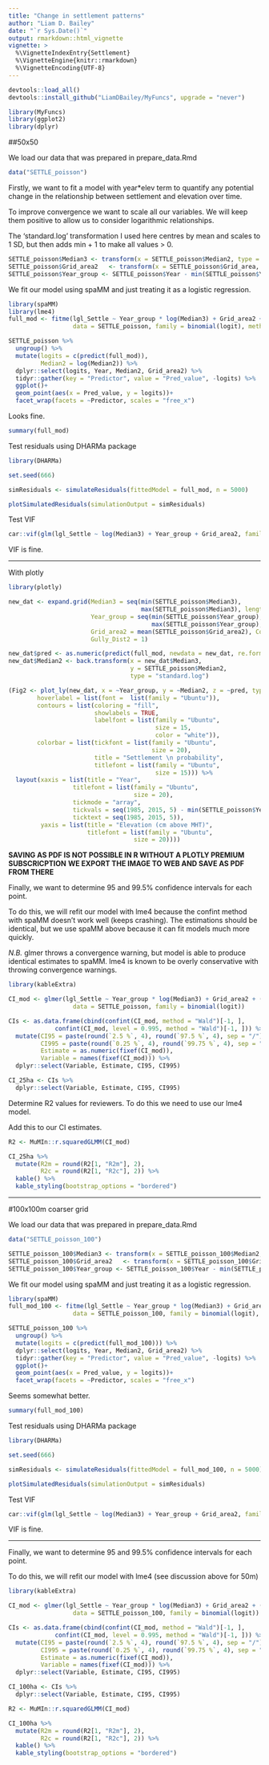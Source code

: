 ```yaml
---
title: "Change in settlement patterns"
author: "Liam D. Bailey"
date: "`r Sys.Date()`"
output: rmarkdown::html_vignette
vignette: >
  %\VignetteIndexEntry{Settlement}
  %\VignetteEngine{knitr::rmarkdown}
  %\VignetteEncoding{UTF-8}
---
```


```r

devtools::load_all()
devtools::install_github("LiamDBailey/MyFuncs", upgrade = "never")

library(MyFuncs)
library(ggplot2)
library(dplyr)

```

##50x50

We load our data that was prepared in prepare_data.Rmd

```r

data("SETTLE_poisson")

```

Firstly, we want to fit a model with year*elev term to quantify any potential change in the relationship between settlement and elevation over time.

To improve convergence we want to scale all our variables. We will keep them positive to allow us to consider logarithmic relationships.

The 'standard.log' transformation I used here centres by mean and scales to 1 SD, but then adds min + 1 to make all values > 0.

```r

SETTLE_poisson$Median3 <- transform(x = SETTLE_poisson$Median2, type = "standard.log")
SETTLE_poisson$Grid_area2   <- transform(x = SETTLE_poisson$Grid_area, type = "standard")
SETTLE_poisson$Year_group <- SETTLE_poisson$Year - min(SETTLE_poisson$Year)

```

We fit our model using spaMM and just treating it as a logistic regression.

```r

library(spaMM)
library(lme4)
full_mod <- fitme(lgl_Settle ~ Year_group * log(Median3) + Grid_area2 + (1|Sub_Area),
                  data = SETTLE_poisson, family = binomial(logit), method = "PQL/L")

```

```r

SETTLE_poisson %>%
  ungroup() %>%
  mutate(logits = c(predict(full_mod)),
         Median2 = log(Median2)) %>%
  dplyr::select(logits, Year, Median2, Grid_area2) %>%
  tidyr::gather(key = "Predictor", value = "Pred_value", -logits) %>%
  ggplot()+
  geom_point(aes(x = Pred_value, y = logits))+
  facet_wrap(facets = ~Predictor, scales = "free_x")

```

Looks fine.

```r

summary(full_mod)

```

Test residuals using DHARMa package

```r

library(DHARMa)

set.seed(666)

simResiduals <- simulateResiduals(fittedModel = full_mod, n = 5000)

plotSimulatedResiduals(simulationOutput = simResiduals)

```

Test VIF

```r

car::vif(glm(lgl_Settle ~ log(Median3) + Year_group + Grid_area2, family = "binomial", data = SETTLE_poisson))

```

VIF is fine.

---------------------

With plotly

```r

library(plotly)

new_dat <- expand.grid(Median3 = seq(min(SETTLE_poisson$Median3),
                                     max(SETTLE_poisson$Median3), length.out = 100),
                       Year_group = seq(min(SETTLE_poisson$Year_group),
                                        max(SETTLE_poisson$Year_group), 1),
                       Grid_area2 = mean(SETTLE_poisson$Grid_area2), Coast_Dist2 = 1,
                       Gully_Dist2 = 1)

new_dat$pred <- as.numeric(predict(full_mod, newdata = new_dat, re.form = NA)[, 1])
new_dat$Median2 <- back.transform(x = new_dat$Median3,
                                  y = SETTLE_poisson$Median2,
                                  type = "standard.log")

(Fig2 <- plot_ly(new_dat, x = ~Year_group, y = ~Median2, z = ~pred, type = "contour", showlegend = F, 
        hoverlabel = list(font =  list(family = "Ubuntu")),
        contours = list(coloring = "fill",
                        showlabels = TRUE,
                        labelfont = list(family = "Ubuntu",
                                         size = 15,
                                         color = "white")),
        colorbar = list(tickfont = list(family = "Ubuntu",
                                        size = 20),
                        title = "Settlement \n probability",
                        titlefont = list(family = "Ubuntu",
                                         size = 15))) %>%
  layout(xaxis = list(title = "Year",
                  titlefont = list(family = "Ubuntu",
                                   size = 20),
                  tickmode = "array",
                  tickvals = seq(1985, 2015, 5) - min(SETTLE_poisson$Year),
                  ticktext = seq(1985, 2015, 5)),
         yaxis = list(title = "Elevation (cm above MHT)",
                      titlefont = list(family = "Ubuntu",
                                   size = 20))))

```

**SAVING AS PDF IS NOT POSSIBLE IN R WITHOUT A PLOTLY PREMIUM SUBSCRICPTION**
**WE EXPORT THE IMAGE TO WEB AND SAVE AS PDF FROM THERE**

Finally, we want to determine 95 and 99.5% confidence intervals for each point.

To do this, we will refit our model with lme4 because the confint method with spaMM doesn't work well (keeps crashing). The estimations should be identical, but we use spaMM above because it can fit models much more quickly.

*N.B.* glmer throws a convergence warning, but model is able to produce identical estimates to spaMM. lme4 is known to be overly conservative with throwing convergence warnings.

```r

library(kableExtra)

CI_mod <- glmer(lgl_Settle ~ Year_group * log(Median3) + Grid_area2 + (1|Sub_Area),
                  data = SETTLE_poisson, family = binomial(logit))

CIs <- as.data.frame(cbind(confint(CI_mod, method = "Wald")[-1, ],
             confint(CI_mod, level = 0.995, method = "Wald")[-1, ])) %>%
  mutate(CI95 = paste(round(`2.5 %`, 4), round(`97.5 %`, 4), sep = "/"),
         CI995 = paste(round(`0.25 %`, 4), round(`99.75 %`, 4), sep = "/"),
         Estimate = as.numeric(fixef(CI_mod)),
         Variable = names(fixef(CI_mod))) %>% 
  dplyr::select(Variable, Estimate, CI95, CI995)

CI_25ha <- CIs %>% 
  dplyr::select(Variable, Estimate, CI95, CI995)

```

Determine R2 values for reviewers. To do this we need to use our lme4 model.

Add this to our CI estimates.

```r

R2 <- MuMIn::r.squaredGLMM(CI_mod)

CI_25ha %>% 
  mutate(R2m = round(R2[1, "R2m"], 2),
         R2c = round(R2[1, "R2c"], 2)) %>% 
  kable() %>% 
  kable_styling(bootstrap_options = "bordered")

```

-------------

#100x100m coarser grid

We load our data that was prepared in prepare_data.Rmd

```r

data("SETTLE_poisson_100")

```

```r

SETTLE_poisson_100$Median3 <- transform(x = SETTLE_poisson_100$Median2, type = "standard.log")
SETTLE_poisson_100$Grid_area2   <- transform(x = SETTLE_poisson_100$Grid_area, type = "standard")
SETTLE_poisson_100$Year_group <- SETTLE_poisson_100$Year - min(SETTLE_poisson_100$Year)

```

We fit our model using spaMM and just treating it as a logistic regression.

```r

library(spaMM)
full_mod_100 <- fitme(lgl_Settle ~ Year_group * log(Median3) + Grid_area2 + (1|Sub_Area),
                  data = SETTLE_poisson_100, family = binomial(logit), method = "PQL/L")

```

```r

SETTLE_poisson_100 %>%
  ungroup() %>%
  mutate(logits = c(predict(full_mod_100))) %>%
  dplyr::select(logits, Year, Median2, Grid_area2) %>%
  tidyr::gather(key = "Predictor", value = "Pred_value", -logits) %>%
  ggplot()+
  geom_point(aes(x = Pred_value, y = logits))+
  facet_wrap(facets = ~Predictor, scales = "free_x")

```

Seems somewhat better.

```r

summary(full_mod_100)

```

Test residuals using DHARMa package

```r

library(DHARMa)

set.seed(666)

simResiduals <- simulateResiduals(fittedModel = full_mod_100, n = 5000)

plotSimulatedResiduals(simulationOutput = simResiduals)

```

Test VIF

```r

car::vif(glm(lgl_Settle ~ log(Median3) + Year_group + Grid_area2, family = "binomial", data = SETTLE_poisson_100))

```

VIF is fine.

---------------------

Finally, we want to determine 95 and 99.5% confidence intervals for each point.

To do this, we will refit our model with lme4 (see discussion above for 50m)

```r

library(kableExtra)

CI_mod <- glmer(lgl_Settle ~ Year_group * log(Median3) + Grid_area2 + (1|Sub_Area),
                  data = SETTLE_poisson_100, family = binomial(logit))

CIs <- as.data.frame(cbind(confint(CI_mod, method = "Wald")[-1, ],
             confint(CI_mod, level = 0.995, method = "Wald")[-1, ])) %>%
  mutate(CI95 = paste(round(`2.5 %`, 4), round(`97.5 %`, 4), sep = "/"),
         CI995 = paste(round(`0.25 %`, 4), round(`99.75 %`, 4), sep = "/"),
         Estimate = as.numeric(fixef(CI_mod)),
         Variable = names(fixef(CI_mod))) %>% 
  dplyr::select(Variable, Estimate, CI95, CI995)

CI_100ha <- CIs %>% 
  dplyr::select(Variable, Estimate, CI95, CI995)

```

```r

R2 <- MuMIn::r.squaredGLMM(CI_mod)

CI_100ha %>% 
  mutate(R2m = round(R2[1, "R2m"], 2),
         R2c = round(R2[1, "R2c"], 2)) %>% 
  kable() %>% 
  kable_styling(bootstrap_options = "bordered")

```
